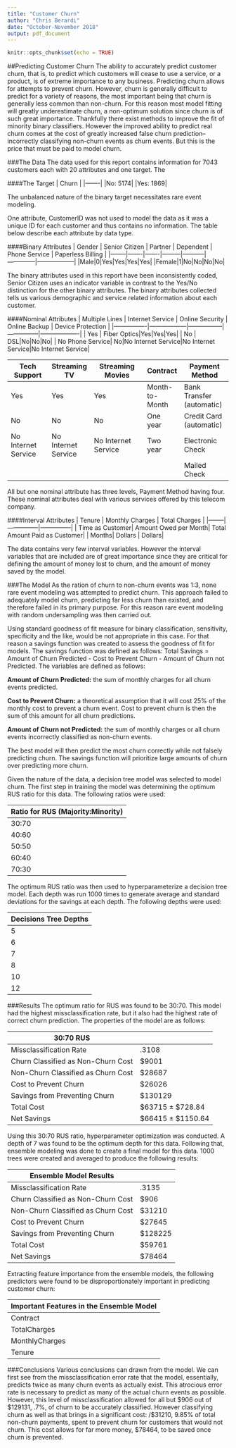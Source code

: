 ---
title: "Customer Churn"
author: "Chris Berardi"
date: "October-November 2018"
output: pdf_document
---

```{r setup, include=FALSE}
knitr::opts_chunk$set(echo = TRUE)
```

##Predicting Customer Churn
The ability to accurately predict customer churn, that is, to predict which customers will cease to use a service, or a product, is of extreme importance to any business. Predicting churn allows for attempts to prevent churn. However, churn is generally difficult to predict for a variety of reasons, the most important being that churn is generally less common than non-churn. For this reason most model fitting will greatly underestimate churn, a non-optimum solution since churn is of such great importance. Thankfully there exist methods to improve the fit of minority binary classifiers. However the improved ability to predict real churn comes at the cost of greatly increased false churn prediction--incorrectly classifying non-churn events as churn events. But this is the price that must be paid to model churn.

\pagebreak

###The Data
The data used for this report contains information for 7043 customers each with 20 attributes and one target. The 

####The Target
| Churn |
|-------|
|No: 5174| 
|Yes: 1869|

The unbalanced nature of the binary target necessitates rare event modeling. 

One attribute, CustomerID was not used to model the data as it was a unique ID for each customer and thus contains no information. The table below describe each attribute by data type. 

####Binary Attributes
| Gender | Senior Citizen | Partner | Dependent | Phone Service | Paperless Billing |
|--------|-------|-------|---------|-----------|--------------|------------------|
|Male|0|Yes|Yes|Yes|Yes|
|Female|1|No|No|No|No|

The binary attributes used in this report have been inconsistently coded, Senior Citizen uses an indicator variable in contrast to the Yes/No distinction for the other binary attributes. The binary attributes collected tells us various demographic and service related information about each customer. 

####Nominal Attributes
| Multiple Lines | Internet Service | Online Security | Online Backup | Device Protection |
|----------------|------------------|-----------------|---------------|-------------------|
| Yes | Fiber Optics|Yes|Yes|Yes|
| No | DSL|No|No|No|
| No Phone Service| No|No Internet Service|No Internet Service|No Internet Service|

| Tech Support | Streaming TV | Streaming Movies | Contract | Payment Method |
|--------------|--------------|------------------|----------|----------------|
|Yes|Yes|Yes|Month-to-Month|Bank Transfer (automatic)|
|No|No|No|One year|Credit Card (automatic)|
|No Internet Service|No Internet Service|No Internet Service|Two year|Electronic Check|
|||||Mailed Check|

All but one nominal attribute has three levels, Payment Method having four. These nominal attributes deal with various services offered by this telecom company.

####Interval Attributes
| Tenure | Monthly Charges | Total Charges |
|--------|---------------|---------------|
| Time as Customer| Amount Owed per Month| Total Amount Paid as Customer|
| Months| Dollars | Dollars|

The data contains very few interval variables. However the interval variables that are included are of great importance since they are critical for defining the amount of money lost to churn, and the amount of money saved by the model. 

\pagebreak

###The Model
As the ration of churn to non-churn events was 1:3, none rare event modeling was attempted to predict churn. This approach failed to adequately model churn, predicting far less churn than existed, and therefore failed in its primary purpose. For this reason rare event modeling with random undersampling was then carried out. 

Using standard goodness of fit measure for binary classification, sensitivity, specificity and the like, would be not appropriate in this case. For that reason a savings function was created to assess the goodness of fit for models. The savings function was defined as follows: Total Savings = Amount of Churn Predicted - Cost to Prevent Churn - Amount of Churn not Predicted. The variables are defined as follows:

**Amount of Churn Predicted:** the sum of monthly charges for all churn events predicted.

**Cost to Prevent Churn:** a theoretical assumption that it will cost 25% of the monthly cost to prevent a churn event. Cost to prevent churn is then the sum of this amount for all churn predictions. 

**Amount of Churn not Predicted:** the sum of monthly charges or all churn events incorrectly classified as non-churn events.

The best model will then predict the most churn correctly while not falsely predicting churn. The savings function will prioritize large amounts of churn over predicting more churn. 

Given the nature of the data, a decision tree model was selected to model churn. The first step in training the model was determining the optimum RUS ratio for this data. The following ratios were used:

| Ratio for RUS (Majority:Minority) |
|---------------|
|30:70|
|40:60|
|50:50|
|60:40|
|70:30|

The optimum RUS ratio was then used to hyperparameterize a decision tree model. Each depth was run 1000 times to generate average and standard deviations for the savings at each depth. The following depths were used:

| Decisions Tree Depths |
|-----------------------|
|5|
|6|
|7|
|8|
|10|
|12|

\pagebreak

###Results
The optimum ratio for RUS was found to be 30:70. This model had the highest missclassification rate, but it also had the highest rate of correct churn prediction. The properties of the model are as follows:

| 30:70 RUS | |
|-----------|-------|
|Missclassification Rate|                .3108|
|Churn Classified as Non-Churn Cost|      $9001|
|Non-Churn Classified as Churn Cost|     $28687|
|Cost to Prevent Churn|                  $26026|
|Savings from Preventing Churn|         $130129|
|Total Cost |                \$63715 $\pm$ $728.84|
|Net Savings |              \$66415 $\pm$ $1150.64|

Using this 30:70 RUS ratio, hyperparameter optimization was conducted. A depth of 7 was found to be the optimum depth for this data. Following that, ensemble modeling was done to create a final model for this data. 1000 trees were created and averaged to produce the following results:

| Ensemble Model Results | |
|-----------|-------|
|Missclassification Rate|                .3135|
|Churn Classified as Non-Churn Cost|      $906|
|Non-Churn Classified as Churn Cost|     $31210|
|Cost to Prevent Churn|                  $27645|
|Savings from Preventing Churn|         $128225|
|Total Cost |                            $59761|
|Net Savings |                           $78464|

Extracting feature importance from the ensemble models, the following predictors were found to be disproportionately important in predicting customer churn: 

| Important Features in the Ensemble Model |
|------------------------------------------|
|Contract|
|TotalCharges|
|MonthlyCharges|
|Tenure|

###Conclusions
Various conclusions can drawn from the model. We can first see from the missclassification error rate that the model, essentially, predicts twice as many churn events as actually exist. This atrocious error rate is necessary to predict as many of the actual churn events as possible. However, this level of missclassification allowed for all but \$906 out of \$129131, .7%, of churn to be accurately classified. However classifying churn as well as that brings in a significant cost: /$31210, 9.85% of total non-churn payments, spent to prevent churn for customers that would not churn. This cost allows for far more money, \$78464, to be saved once churn is prevented. 
